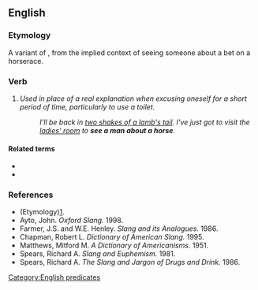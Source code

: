 ==English==

===Etymology===
A variant of {{term|see a man about a dog}}, from the implied context of seeing someone about a bet on a horserace.

===Verb===
{{head|en|verb|head=[[see]] a [[man]] about a [[horse]]}}

# {{label|en|slang|idiomatic|euphemistic}} ''Used in place of a real explanation when excusing oneself for a short period of time, particularly to use a toilet.''
#: ''I'll be back in [[two shakes of a lamb's tail]]. I've just got to visit the [[ladies' room]] to '''see a man about a horse'''.''

====Related terms====
* {{l|en|see a man about a dog}}
* {{l|en|see a man}}

===References===
* (Etymology)[http://www.joe-ks.com/phrases/phrasesS.htm].
* Ayto, John. ''Oxford Slang.'' 1998.
* Farmer, J.S. and W.E. Henley. ''Slang and its Analogues.'' 1986.
* Chapman, Robert L. ''Dictionary of American Slang.'' 1995.
* Matthews, Mitford M. ''A Dictionary of Americanisms.'' 1951.
* Spears, Richard A. ''Slang and Euphemism.'' 1981.
* Spears, Richard A. ''The Slang and Jargon of Drugs and Drink.'' 1986.

[[Category:English predicates]]